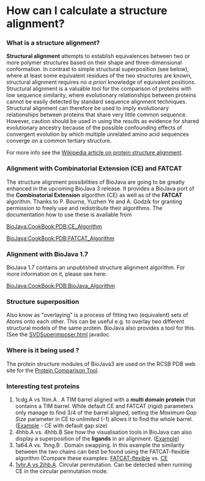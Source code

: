 =How can I calculate a structure alignment?=

=== What is a structure alignment? ===
'''Structural alignment''' attempts to establish equivalences between two or more polymer structures based on their shape and three-dimensional conformation.  In contrast to simple structural superposition (see below), where at least some equivalent residues of the two structures are known, structural alignment requires no ''a priori'' knowledge of equivalent positions.  Structural alignment is a valuable tool for the comparison of proteins with low sequence similarity, where evolutionary relationships between proteins cannot be easily detected by standard sequence alignment techniques. Structural alignment can therefore be used to imply evolutionary relationships between proteins that share very little common sequence. However, caution should be used in using the results as evidence for shared evolutionary ancestry because of the possible confounding effects of convergent evolution by which multiple unrelated amino acid sequences converge on a common tertiary structure. 

For more info see the [http://en.wikipedia.org/wiki/Structural_alignment Wikipedia article on protein structure alignment].

=== Alignment with Combinatorial Extension (CE)  and FATCAT === 

The structure alignment possibilities of BioJava are going to be greatly enhanced in the upcoming BioJava 3 release. It provides a BioJava port of the '''Combinatorial Extension''' algorithm (CE) as well as of the '''FATCAT''' algorithm. Thanks to P. Bourne, Yuzhen Ye and A. Godzik for granting permission to freely use and redistribute their algorithms. The documentation how to use these is available from 

[[BioJava:CookBook:PDB:CE_Algorithm]] 

[[BioJava:CookBook:PDB:FATCAT_Algorithm]]

=== Alignment with BioJava 1.7 ===

BioJava 1.7 contains an unpublished structure alignment algorithm. For more information on it, please see here:

[[BioJava:CookBook:PDB:BioJava_Algorithm]]

=== Structure superposition ===

Also know as "overlaying" is a process of fitting two (equivalent) sets of Atoms onto each other. This can be useful e.g. to overlay two different structural models of the same protein. BioJava also provides a tool for this. (See the [http://www.biojava.org/docs/api/org/biojava/bio/structure/SVDSuperimposer.html SVDSuperimposer.html] javadoc.

=== Where is it being used ? ===

The protein structure modules of BioJava3 are used on the RCSB PDB web site for the [http://www.rcsb.org/pdb/workbench/workbench.do Protein Comparison Tool].

=== Interesting test proteins ===

# 1cdg.A vs 1tim.A . A TIM barrel aligned with a '''multi domain protein''' that contains a TIM barrel. While default CE and FATCAT (rigid) parameters only manage to find 3/4 of the barrel aligned, setting the ''Maximum Gap Size'' parameter in CE to ''unlimited'' (-1) allows it to find the whole barrel. ([http://www.rcsb.org/pdb/workbench/workbench.do?action=pw_ce&mol=1tim.A&mol=1cdg.A Example] - CE with default gap size)
# 4hhb.A vs. 4hhb.B See how the visualisation tools in BioJava can also display a superposition of the '''ligands''' in an alignment. ([http://www.rcsb.org/pdb/workbench/workbench.do?action=pw_ce&mol=4hhb.A&mol=4hhb.B Example])
# 1a64.A vs. 1hng.B . Domain swapping. In this example the similarity between the two chains can best be found using the FATCAT-flexible algorithm (Compare these examples: [http://www.rcsb.org/pdb/workbench/workbench.do?action=pw_fatcat_flexible&mol=1hng.B&mol=1a64.A FATCAT-flexible] vs. [http://www.rcsb.org/pdb/workbench/workbench.do?action=pw_ce&mol=1HNG.B&mol=1A64.A CE]
# [http://www.rcsb.org/pdb/workbench/showPrecalcAlignment.do?action=pw_ce_cp&pdb1=1VHR&chain1=A&pdb2=2IHB&chain2=A  1vhr.A vs 2ihb.A]. Circular permutation. Can be detected when running CE in the circular permutation mode.